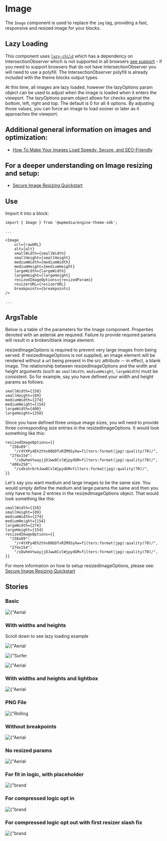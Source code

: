 
<Meta title="Image" component={Image} />

# Image

The `Image` component is used to replace the `img` tag, providing a fast, responsive and resized image for your blocks.

## Lazy Loading
This component uses [`lazy-child`](https://www.npmjs.com/package/lazy-child) which has a dependency on IntersectionObserver which is not supported in all browsers [see support](https://caniuse.com/#feat=intersectionobserver) - if you need to support browsers that do not have IntersectionObserver you will need to use a polyfill.
The IntersectionObserver polyfill is already included with the theme blocks output types.

At this time, all images are lazy loaded, however the lazyOptions param
object can be used to adjust when the image is loaded when it enters the viewport.  The lazyOptions param object allows for checks against the bottom, left, right and top.
The default is 0 for all 4 options. By adjusting those values, you can force an image to load sooner or later as it approaches the viewport.

## Additional general information on images and optimization:
- [How To Make Your Images Load Speedy, Secure, and SEO-Friendly](https://corecomponents.arcpublishing.com/alc/arc-products/pagebuilder/fusion/documentation/recipes/best-practices-images.md?version=2.6)

## For a deeper understanding on Image resizing and setup:
- [Secure Image Resizing Quickstart](https://corecomponents.arcpublishing.com/alc/arc-products/pagebuilder/fusion/documentation/recipes/secure-speedy-images.md?version=2.6)

## Use

Import it into a block:

```
import { Image } from '@wpmedia/engine-theme-sdk';

...

<Image
    url={rawURL}
    alt={alt}
    smallWidth={smallWidth}
    smallHeight={smallHeight}
    mediumWidth={mediumWidth}
    mediumHeight={mediumHeight}
    largeWidth={largeWidth}
    largeHeight={largeHeight}
    resizedImageOptions={resizedParams}
    resizerURL={resizerURL}
    breakpoints={breakpoints}
/>

...

```

## ArgsTable
Below is a table of the parameters for the Image component. Properties denoted with an asterisk are required. Failure to provide required params will result in a broken/blank image element.

resizedImageOptions is required to prevent very large images from being served. If resizedImageOptions is not
supplied, an image element will be rendered without a url being present in the src attribute -- in effect, a blank image.  The relationship between resizedImageOptions
and the width and height arguments (such as `smallWidth`, `mediumHeight`, `largeWidth`) must be consistent.  So for example, say you have defined your width and height params as follows:
```
smallWidth={158}
smallHeight={89}
mediumWidth={274}
mediumHeight={154}
largeWidth={400}
largeHeight={250}
```
Since you have defined three unique image sizes, you will need to provide three corresponding size entries in the resizedImageOptions.  It would look something like this:
```
resizedImageOptions={{
  "158x89":
    "/r4YXPy4Eh2thx80bDTxRZM9Syhw=filters:format(jpg):quality(70)/",
  "274x154":
    "/sDwhmVtwayjjDJww8CvlWjpydGM=filters:format(jpg):quality(70)/",
  "400x250":
    "/sdkshrbrhJww8CvlWjpydGM=filters:format(jpg):quality(70)/",
}}
```
Let's say you want medium and large images to be the same size.  You would simply define the medium and large params
the same and then you only have to have 2 entries in the resizedImageOptions object.  That would look something like this:
```
smallWidth={158}
smallHeight={89}
mediumWidth={274}
mediumHeight={154}
largeWidth={274}
largeHeight={154}
resizedImageOptions={{
  "158x89":
    "/r4YXPy4Eh2thx80bDTxRZM9Syhw=filters:format(jpg):quality(70)/",
  "274x154":
    "/sDwhmVtwayjjDJww8CvlWjpydGM=filters:format(jpg):quality(70)/",
}}
```
For more information on how to setup resizedImageOptions, please see: [Secure Image Resizing Quickstart](https://corecomponents.arcpublishing.com/alc/arc-products/pagebuilder/fusion/documentation/recipes/secure-speedy-images.md?version=2.6)

<ArgsTable of={Image} />

## Stories

### **Basic**
<Canvas>
  <Story name="Basic">
    <div>
      <Image
        url={
          "https://arc-anglerfish-arc2-prod-corecomponents.s3.amazonaws.com/public/37UMUNYNOVCEJDZW5SBKBXNMO4.jpg"
        }
        alt={"Aerial view of bridge"}
        smallWidth={158}
        smallHeight={89}
        mediumWidth={274}
        mediumHeight={154}
        largeWidth={274}
        largeHeight={154}
        resizedImageOptions={{
          "158x89":
            "/r4YXPy4Eh2thx80bDTxRZM9Syhw=filters:format(jpg):quality(70)/",
          "274x154":
            "/sDwhmVtwayjjDJww8CvlWjpydGM=filters:format(jpg):quality(70)/",
        }}
        resizerURL={
          "https://corecomponents-the-prophet-prod.cdn.arcpublishing.com/resizer"
        }
      />
    </div>
  </Story>
</Canvas>

### **With widths and heights**

<Canvas>
  <Story name="With widths and heights">
    <div>
      <p>Scroll down to see lazy loading example</p>
      <Image
        url={
          "https://arc-anglerfish-arc2-prod-corecomponents.s3.amazonaws.com/public/37UMUNYNOVCEJDZW5SBKBXNMO4.jpg"
        }
        alt={"Aerial view of bridge"}
        smallWidth={158}
        smallHeight={89}
        mediumWidth={274}
        mediumHeight={154}
        largeWidth={274}
        largeHeight={154}
        resizedImageOptions={{
          "158x89":
            "/r4YXPy4Eh2thx80bDTxRZM9Syhw=filters:format(jpg):quality(70)/",
          "274x154":
            "/sDwhmVtwayjjDJww8CvlWjpydGM=filters:format(jpg):quality(70)/",
        }}
        resizerURL={
          "https://corecomponents-the-prophet-prod.cdn.arcpublishing.com/resizer"
        }
        breakpoints={{
          small: 420,
          medium: 768,
          large: 992,
        }}
      />
      <p style={{ height: "150vh" }}></p>
      <Image
        url={
          "https://cloudfront-us-east-1.images.arcpublishing.com/corecomponents/P3V3THIJPVGUBLRIIYWKFHZTKA.jpg"
        }
        alt={"Surfer paddling out in the ocean"}
        smallWidth={800}
        smallHeight={600}
        mediumWidth={800}
        mediumHeight={600}
        largeWidth={800}
        largeHeight={600}
        resizedImageOptions={{
          "800x600":
            "/ncyEH4gZKt-brhaXCK_GfHw3I6Q=filters:format(jpg):quality(70)/",
        }}
        resizerURL={
          "https://corecomponents-the-prophet-prod.cdn.arcpublishing.com/resizer"
        }
        breakpoints={{
          small: 420,
          medium: 768,
          large: 992,
        }}
      />
      <p style={{ height: "150vh" }}></p>
      <Image
        url={
          "https://arc-anglerfish-arc2-prod-corecomponents.s3.amazonaws.com/public/37UMUNYNOVCEJDZW5SBKBXNMO4.jpg"
        }
        alt={"Aerial view of bridge"}
        smallWidth={158}
        smallHeight={89}
        mediumWidth={274}
        mediumHeight={154}
        largeWidth={274}
        largeHeight={154}
        resizedImageOptions={{
          "158x89":
            "/r4YXPy4Eh2thx80bDTxRZM9Syhw=filters:format(jpg):quality(70)/",
          "274x154":
            "/sDwhmVtwayjjDJww8CvlWjpydGM=filters:format(jpg):quality(70)/",
        }}
        resizerURL={
          "https://corecomponents-the-prophet-prod.cdn.arcpublishing.com/resizer"
        }
        breakpoints={{
          small: 420,
          medium: 768,
          large: 992,
        }}
      />
    </div>
  </Story>
</Canvas>

### **With widths and heights and lightbox**

<Canvas>
  <Story name="With widths, heights and lightbox">
    <Image
      url={
        "https://arc-anglerfish-arc2-prod-corecomponents.s3.amazonaws.com/public/37UMUNYNOVCEJDZW5SBKBXNMO4.jpg"
      }
      alt={"Aerial view of bridge"}
      smallWidth={158}
      smallHeight={89}
      mediumWidth={274}
      mediumHeight={154}
      largeWidth={274}
      largeHeight={154}
      resizedImageOptions={{
        "158x89":
          "/r4YXPy4Eh2thx80bDTxRZM9Syhw=filters:format(jpg):quality(70)/",
        "274x154":
          "/sDwhmVtwayjjDJww8CvlWjpydGM=filters:format(jpg):quality(70)/",
      }}
      resizerURL={
        "https://corecomponents-the-prophet-prod.cdn.arcpublishing.com/resizer"
      }
      breakpoints={{
        small: 420,
        medium: 768,
        large: 992,
      }}
      lightBoxWidth={274}
      lightBoxHeight={154}
    />
  </Story>
</Canvas>

### **PNG** File
<Canvas>
  <Story name="Transparent png file">
    <Image
      url={
        "https://s3.amazonaws.com/arc-authors/corecomponents/ddb98950-f6c6-4362-8cf0-5faf0001609a.png"
      }
      alt={"Rolling Dice"}
      smallWidth={158}
      smallHeight={89}
      mediumWidth={158}
      mediumHeight={89}
      largeWidth={158}
      largeHeight={89}
      resizedImageOptions={{
        "158x89":
          "BdkyX5wvprEpd8N4tFJxP_fdLfM=filters:format(png):quality(70)/",
      }}
      resizerURL={"https://corecomponents-the-prophet-prod.cdn.arcpublishing.com/resizer"}
      breakpoints={{
        small: 420,
        medium: 768,
        large: 992,
      }}
      lightBoxWidth={158}
      lightBoxHeight={89}
    />
  </Story>
</Canvas>

### **Without breakpoints**

<Canvas>
  <Story name="Without breakpoints">
    <Image
      url={
        "https://arc-anglerfish-arc2-prod-corecomponents.s3.amazonaws.com/public/37UMUNYNOVCEJDZW5SBKBXNMO4.jpg"
      }
      alt={"Aerial view of bridge"}
      smallWidth={158}
      smallHeight={89}
      mediumWidth={274}
      mediumHeight={154}
      largeWidth={274}
      largeHeight={154}
      resizedImageOptions={{
        "158x89":
          "/r4YXPy4Eh2thx80bDTxRZM9Syhw=filters:format(jpg):quality(70)/",
        "274x154":
          "/sDwhmVtwayjjDJww8CvlWjpydGM=filters:format(jpg):quality(70)/",
      }}
      resizerURL={
        "https://corecomponents-the-prophet-prod.cdn.arcpublishing.com/resizer"
      }
      breakpoints={{}}
      lightBoxWidth={274}
      lightBoxHeight={154}
    />
  </Story>
</Canvas>

### **No resized params**

<Canvas>
  <Story name="No resized params">
    <Image
      url={
        "https://arc-anglerfish-arc2-prod-corecomponents.s3.amazonaws.com/public/37UMUNYNOVCEJDZW5SBKBXNMO4.jpg"
      }
      alt={"Aerial view of bridge"}
      smallWidth={158}
      smallHeight={89}
      mediumWidth={274}
      mediumHeight={154}
      largeWidth={274}
      largeHeight={154}
      resizedImageOptions={{
        "158x89":
          "/r4YXPy4Eh2thx80bDTxRZM9Syhw=filters:format(jpg):quality(70)/",
        "274x154":
          "/sDwhmVtwayjjDJww8CvlWjpydGM=filters:format(jpg):quality(70)/",
      }}
      resizerURL={
        "https://corecomponents-the-prophet-prod.cdn.arcpublishing.com/resizer"
      }
      breakpoints={{
        small: 420,
        medium: 768,
        large: 992,
      }}
      lightBoxWidth={274}
      lightBoxHeight={154}
    />
  </Story>
</Canvas>

<!-- // https://corecomponents-the-prophet-prod.cdn.arcpublishing.com/resizer/74FUDjj5P9QGqVekHa1JSdaSU1M=/fit-in/274x183/filters:quality(70):fill(white):background_color(white)/arc-anglerfish-staging-staging.s3.amazonaws.com/public/NA6FMAXWP5DR3FDZQ7SGJ3C3FE.png  -->

### **For fit in logic, with placeholder**

<Canvas>
  <Story name="For fit in logic, with placeholder">
    <Image
      url={
        "https://arc-anglerfish-staging-staging.s3.amazonaws.com/public/NA6FMAXWP5DR3FDZQ7SGJ3C3FE.png"
      }
      alt={"brand image"}
      smallWidth={158}
      smallHeight={89}
      mediumWidth={274}
      mediumHeight={154}
      largeWidth={274}
      largeHeight={154}
      resizedImageOptions={{
        "84x0":
          "ypPWGXyZQIfvus8XpYlHcz9s-2M=/fit-in/84x0/filters:quality(70):fill(white):background_color(white)/",
        "84x47":
          "Gw1ATz6cGk1Op8Yjnb9XBfe-10U=/fit-in/84x47/filters:quality(70):fill(white):background_color(white)/",
        "84x56":
          "b5wfZSSCrPhbJrORnvG5FXMoDr4=/fit-in/84x56/filters:quality(70):fill(white):background_color(white)/",
        "84x63":
          "CD5KPCY_fwSMCI_xytqY_GFeXO0=/fit-in/84x63/filters:quality(70):fill(white):background_color(white)/",
        "84x84":
          "g9s6e6Xg5fUugoCvSi6ozD9U4RA=/fit-in/84x84/filters:quality(70):fill(white):background_color(white)/",
        "105x0":
          "OzGNyBo2WPsnUeAg11pcLYsNN7w=/fit-in/105x0/filters:quality(70):fill(white):background_color(white)/",
        "105x59":
          "ElJJzRWq1ZB82l4keqayBsGhOhM=/fit-in/105x59/filters:quality(70):fill(white):background_color(white)/",
        "105x70":
          "e6iZtVfaJOxIs342PGXoM-Y5Nu4=/fit-in/105x70/filters:quality(70):fill(white):background_color(white)/",
        "105x79":
          "MRwmeksbWfCFE523W0vmz2Lvumo=/fit-in/105x79/filters:quality(70):fill(white):background_color(white)/",
        "105x105":
          "irmzJqlUTrRGDvY2bMfhcx_5Ahc=/fit-in/105x105/filters:quality(70):fill(white):background_color(white)/",
        "158x0":
          "qdxfL8Ms-GjEXSvEPFrR0MMJVfI=/fit-in/158x0/filters:quality(70):fill(white):background_color(white)/",
        "158x89":
          "r7SMPMvoPdoraJUSo3Jqo1mhUlY=/fit-in/158x89/filters:quality(70):fill(white):background_color(white)/",
        "158x105":
          "ciIbzGLGGntlmMxW-OXZ_OFsQfs=/fit-in/158x105/filters:quality(70):fill(white):background_color(white)/",
        "158x119":
          "_r5tCmSEITOO3NTJLBkot61mzBA=/fit-in/158x119/filters:quality(70):fill(white):background_color(white)/",
        "158x158":
          "vMMvyypjSX4SntqGzufNzKSlll4=/fit-in/158x158/filters:quality(70):fill(white):background_color(white)/",
        "274x0":
          "7lwbXw39fsb7SslOOiUxu1ly4gc=/fit-in/274x0/filters:quality(70):fill(white):background_color(white)/",
        "274x154":
          "DdErna-7pp6myk9CrCpHdgiGQrA=/fit-in/274x154/filters:quality(70):fill(white):background_color(white)/",
        "274x183":
          "74FUDjj5P9QGqVekHa1JSdaSU1M=/fit-in/274x183/filters:quality(70):fill(white):background_color(white)/",
        "274x206":
          "NL8g53815dsUhgTS3jXC7rdAt4U=/fit-in/274x206/filters:quality(70):fill(white):background_color(white)/",
        "274x274":
          "MDrtZOPpTHNfaBvyvUpoDRp_Pmw=/fit-in/274x274/filters:quality(70):fill(white):background_color(white)/",
        "377x0":
          "akEakgCNST0luHQSfxw9JFGhTI4=/fit-in/377x0/filters:quality(70):fill(white):background_color(white)/",
        "377x212":
          "8TDhSLyZg_kUCihvynOQi06pYzg=/fit-in/377x212/filters:quality(70):fill(white):background_color(white)/",
        "377x251":
          "CTkC4Qg7ArqcadymT-6hF6kpQcQ=/fit-in/377x251/filters:quality(70):fill(white):background_color(white)/",
        "377x283":
          "0u2mo8HtMOnqPnQPtxKoxRqfE04=/fit-in/377x283/filters:quality(70):fill(white):background_color(white)/",
        "377x377":
          "ievAZC23UVlp0pDO9i_vYd4Mzns=/fit-in/377x377/filters:quality(70):fill(white):background_color(white)/",
        "400x0":
          "v5yK4OiOsizjnS5QUES6os7edxU=/fit-in/400x0/filters:quality(70):fill(white):background_color(white)/",
        "400x225":
          "-pXO6s24r9KmlC-6siXm4uzrKxg=/fit-in/400x225/filters:quality(70):fill(white):background_color(white)/",
        "400x267":
          "hBPl4S4C9ngZRqmRAJ-Op0njTlo=/fit-in/400x267/filters:quality(70):fill(white):background_color(white)/",
        "400x300":
          "Gcq-GY6hHc7VbCX4ZY8PBuqVjF4=/fit-in/400x300/filters:quality(70):fill(white):background_color(white)/",
        "400x400":
          "9PtxKndKHARFk6D0ynV-eeWSyow=/fit-in/400x400/filters:quality(70):fill(white):background_color(white)/",
        "600x0":
          "OiKZ9gjSp-91zxKMjn6d7I9Xn0Q=/fit-in/600x0/filters:quality(70):fill(white):background_color(white)/",
        "600x338":
          "-GfTnJijLXqUVhdTdiyE9l0_yeI=/fit-in/600x338/filters:quality(70):fill(white):background_color(white)/",
        "600x400":
          "m617pE8A870PD_Ceg3c8lLzsMY8=/fit-in/600x400/filters:quality(70):fill(white):background_color(white)/",
        "600x450":
          "09o5mViAlwuxUTgL6vkoXkCfchE=/fit-in/600x450/filters:quality(70):fill(white):background_color(white)/",
        "600x600":
          "rxxPemZQ3CI0OrPBoSnSHQKPhpA=/fit-in/600x600/filters:quality(70):fill(white):background_color(white)/",
        "768x0":
          "EzouokEblmG43adARCILjk7ioSg=/fit-in/768x0/filters:quality(70):fill(white):background_color(white)/",
        "768x432":
          "vMR3AlfbO_ZZ2FuJYh18eHD7LQM=/fit-in/768x432/filters:quality(70):fill(white):background_color(white)/",
        "768x512":
          "42Gq8nwJdwiwDGEjvXIRosQPvKM=/fit-in/768x512/filters:quality(70):fill(white):background_color(white)/",
        "768x576":
          "ji27jOy0l-Kaj5T654LhgVRXWpw=/fit-in/768x576/filters:quality(70):fill(white):background_color(white)/",
        "768x768":
          "Exeh9lKLfeQ8EY8BFF6MAIWw8f4=/fit-in/768x768/filters:quality(70):fill(white):background_color(white)/",
        "800x0":
          "XuPV6Xyq1DZfouUYaTClp4KtmVk=/fit-in/800x0/filters:quality(70):fill(white):background_color(white)/",
        "800x450":
          "TJxjOo89SZxFXQZwqRbmk1W62po=/fit-in/800x450/filters:quality(70):fill(white):background_color(white)/",
        "800x533":
          "7-ZUOzJOw3UKHN0nCjkYUWYMMhg=/fit-in/800x533/filters:quality(70):fill(white):background_color(white)/",
        "800x600":
          "r2VBjzND5c-k4G6JEpzyYpGHngs=/fit-in/800x600/filters:quality(70):fill(white):background_color(white)/",
        "800x800":
          "xzLASjSBuaDaTlfQfKRfNx_TXtQ=/fit-in/800x800/filters:quality(70):fill(white):background_color(white)/",
        "1024x0":
          "-i8cZWpmS7BVf7n-tGixdIhRdPc=/fit-in/1024x0/filters:quality(70):fill(white):background_color(white)/",
        "1024x576":
          "srrkeFOCj6KdudRPul8F6l4vFqs=/fit-in/1024x576/filters:quality(70):fill(white):background_color(white)/",
        "1024x683":
          "zxZMYm5rP9oYWRMp7xg_cjqLssM=/fit-in/1024x683/filters:quality(70):fill(white):background_color(white)/",
        "1024x768":
          "dLGtbpAl3oNYQ29b8b8vIIW8USg=/fit-in/1024x768/filters:quality(70):fill(white):background_color(white)/",
        "1024x1024":
          "RkTnuW6j5K7QDCOkBuXOQNxF0zM=/fit-in/1024x1024/filters:quality(70):fill(white):background_color(white)/",
        "1440x0":
          "9dzRorTa9AFZvec138wzfAzZnOs=/fit-in/1440x0/filters:quality(70):fill(white):background_color(white)/",
        "1440x810":
          "xjFGAhcROAHGIJjQF0-VXGgP5UA=/fit-in/1440x810/filters:quality(70):fill(white):background_color(white)/",
        "1440x960":
          "lM113UEvbUcBQmfUxaxjjvymfL8=/fit-in/1440x960/filters:quality(70):fill(white):background_color(white)/",
        "1440x1080":
          "yeoeeTujSHwDjTerpiwXiZziqyg=/fit-in/1440x1080/filters:quality(70):fill(white):background_color(white)/",
        "1440x1440":
          "C01cML7mEmfmz3nF_uKCcmQAsdo=/fit-in/1440x1440/filters:quality(70):fill(white):background_color(white)/",
        "1600x0":
          "ILJn0fFa7NIsStekj_TtlBCSvBU=/fit-in/1600x0/filters:quality(70):fill(white):background_color(white)/",
        "1600x900":
          "_1NLnVpYWGV_sSMu4bNaPViOM-Y=/fit-in/1600x900/filters:quality(70):fill(white):background_color(white)/",
        "1600x1067":
          "BP4BtQEHW2PIahEZ0Iha-zIXoFY=/fit-in/1600x1067/filters:quality(70):fill(white):background_color(white)/",
        "1600x1200":
          "7PiVpqa_FxTcR0Yj_aLC7WpnjzQ=/fit-in/1600x1200/filters:quality(70):fill(white):background_color(white)/",
        "1600x1600":
          "CQcCSFygCQqghFAVoFOYMGePDKg=/fit-in/1600x1600/filters:quality(70):fill(white):background_color(white)/",
      }}
      resizerURL={
        "https://corecomponents-the-prophet-prod.cdn.arcpublishing.com/resizer"
      }
      breakpoints={{
        small: 420,
        medium: 768,
        large: 992,
      }}
      lightBoxWidth={274}
      lightBoxHeight={154}
    />
  </Story>
</Canvas>

### **For compressed logic opt in**

<Canvas>
  <Story name="For compressed logic opt in">
    <Image
      url={
        "https://s3.amazonaws.com/arc-authors/corecomponents/b80bd029-16d8-4a28-a874-78fc07ebc14a.jpg"
      }
      alt={"brand image"}
      smallWidth={158}
      smallHeight={89}
      mediumWidth={274}
      mediumHeight={154}
      largeWidth={274}
      largeHeight={154}
      resizedImageOptions={{
        "84x56": "Zl9GCeY1h_VWYVOhDEUuZLth_I8=filters:cm=t/",
        "105x70": "PP7bEkuCBQ9Dv03Ok-8caaFoSI0=filters:cm=t/",
        "158x105": "xJrEXTFQtbX_9wzUOofp-fza1KM=filters:cm=t/",
        "274x183": "Wih8X4MVQVGqmtgPxh56zSm1hBI=filters:cm=t/",
        "377x251": "9E1kgP-s1x2SVRHrNyOWUXXZb14=filters:cm=t/",
        "400x267": "9mqMCfKgITlEAkfqfSYAtxJKojI=filters:cm=t/",
        "600x400": "v0KYywyJNbxWTFIopiUnIKDqSVc=filters:cm=t/",
        "768x512": "k2fO1jsplo0FdIJ-xkilgLiOr7k=filters:cm=t/",
        "800x533": "cA-eFDnDTUffbO4j9-fCtYPVWsg=filters:cm=t/",
        "1024x683": "xBIw-6J0kS48A8Wp4_0t4k_Sh4Q=filters:cm=t/",
        "1440x960": "5f8YWvg-j8LETGuKEOHgDvMTKhE=filters:cm=t/",
        "1600x1067": "GsY2RpeE1zt2TwbtM1vQYFdf0Io=filters:cm=t/",
        "84x63": "HAb6iFddFCGoVhcbr7xNKyTjRgU=filters:cm=t/",
        "105x79": "hog5jqlGvmBYipYSs-vQ_mqMfSg=filters:cm=t/",
        "158x119": "yayh79Pxt8D13ZugCYEwQoeb05c=filters:cm=t/",
        "274x206": "xakQmVVXgDLn_b67NfsVl0Twjmc=filters:cm=t/",
        "377x283": "qxAMOBKiRUx2wvRrNzqwahGYZ3s=filters:cm=t/",
        "400x300": "vsm27HE9JE3pXQF_Gpv6FPK0EBY=filters:cm=t/",
        "600x450": "KWhxwTC-IP5O8kgBOxp3HwsNp-Y=filters:cm=t/",
        "768x576": "kT3kWQHSFwe6dB4twVtf6FkcrLg=filters:cm=t/",
        "800x600": "zg3-pYTvb0xWPxgOOSmT4onRnrg=filters:cm=t/",
        "1024x768": "cOuKqIsAoH6b5Mx3iq1Cyz7reuM=filters:cm=t/",
        "1440x1080": "G6A7rb_rMG77iPaW5YZw_gXHszI=filters:cm=t/",
        "1600x1200": "D9sD_fHurPMha83DHmSSjhNIWaw=filters:cm=t/",
        "84x0": "mbFPm2rKjoum_0LYf0At-9eks1Y=filters:cm=t/",
        "105x0": "x--GwVN904caO9HoQJbnFe5-9zk=filters:cm=t/",
        "158x0": "d1tUq56ObdJyJtx10EHLN9h5pV8=filters:cm=t/",
        "274x0": "tpK1bRzCC_yOCaxQNyycbY-zSVQ=filters:cm=t/",
        "377x0": "kzerxeG43LYGfSASKt4Lj9nmkYM=filters:cm=t/",
        "400x0": "AtZ9BqFF4EprAbBmeB7_uMhY3xQ=filters:cm=t/",
        "600x0": "k1OTosfkdEVKawdNm_nWdmxhYvU=filters:cm=t/",
        "768x0": "6HcJbMw8xmMk5rC1evG3Cfn2Uo8=filters:cm=t/",
        "800x0": "8UReMwMsznY473xAwq65hACsAbs=filters:cm=t/",
        "1024x0": "bAZVOYlan4R8bbv6neVRsJ54gWE=filters:cm=t/",
        "1440x0": "BNHDdO9hc6S2z8eTjAToUmTr-sw=filters:cm=t/",
        "1600x0": "Ug4rT-_XwKlhjAmLHF1BMRn7bZ8=filters:cm=t/",
        "84x47": "PC1BvmN31-hCCbJLa8RUBHSQBDU=filters:cm=t/",
        "105x59": "KNjqmWUkVvo1QqlBECP7n48xzuU=filters:cm=t/",
        "158x89": "35sg1CpwufCYNN-lff7JXP_9hnQ=filters:cm=t/",
        "274x154": "YqnGe2BesTKTVSwuIHXXWcQMxTc=filters:cm=t/",
        "377x212": "jfqSgGMvehhkpZDpXpW8xabaoFE=filters:cm=t/",
        "400x225": "Mcht0h4pAjl-FyUtzvgnkKKc-i4=filters:cm=t/",
        "600x338": "kNySm8WmouEddG7L1CAmZYTrP5U=filters:cm=t/",
        "768x432": "4T6uEz2Kv6Ll1pYsPL9hkxLnguM=filters:cm=t/",
        "800x450": "uor2swsaUuP6kY5Alxup6lzFpz8=filters:cm=t/",
        "1024x576": "zP8h9myj7tgjD6JeQ4j615yDi1E=filters:cm=t/",
        "1440x810": "lpQ1DbyQrPqU9IrlD4ymYBax2_U=filters:cm=t/",
        "1600x900": "kXIyQvYXN0LK_R-1nj5AV1EaIsk=filters:cm=t/",
        "84x84": "rO9Zm7S0G0rL3pxlmX9c-dmD4ro=filters:cm=t/",
        "105x105": "3W_Ga2CyiwnKkTj_tqjE1L80ecg=filters:cm=t/",
        "158x158": "wRo1EhlirDPXj_oSk3oCIVHDCQo=filters:cm=t/",
        "274x274": "J_Nb7jZTJdUk-mma0oUFTKRVmG4=filters:cm=t/",
        "377x377": "MoC1YNbxPMERPhqFOYiIq-C73w8=filters:cm=t/",
        "400x400": "wOBvZDAal77fnyeRUH3pm3pb2Lo=filters:cm=t/",
        "600x600": "aYsQE8UUUN5ahgPbOTRQudYfUPc=filters:cm=t/",
        "768x768": "enUCacYifBe2BZrl2VSpCgD98iQ=filters:cm=t/",
        "800x800": "-CBUtmcZm00uPEpJOCTUKZq1eWg=filters:cm=t/",
        "1024x1024": "XdLtY4clVJIPAJqZP5N_fDQ7djI=filters:cm=t/",
        "1440x1440": "mZEtMmVGWFKu9ufg2eTRgvIcr1U=filters:cm=t/",
        "1600x1600": "DjfsuZ6YnP9mJhFkdcbzInJQVU0=filters:cm=t/",
      }}
      resizerURL={
        "https://corecomponents-the-prophet-prod.cdn.arcpublishing.com/resizer"
      }
      breakpoints={{
        small: 420,
        medium: 768,
        large: 992,
      }}
      lightBoxWidth={274}
      lightBoxHeight={154}
      compressedThumborParams={true}
    />
  </Story>
</Canvas>

### **For compressed logic opt out with first resizer slash fix**

<Canvas>
  <Story name="For compressed logic opt out with first resizer slash fix">
    <Image
      url={
        "https://cloudfront-us-east-1.images.arcpublishing.com/corecomponents/PXYWEPTDCJF7JKDLK435PZM7HI.jpg"
      }
      alt={"brand image"}
      smallWidth={400}
      smallHeight={267}
      mediumWidth={400}
      mediumHeight={267}
      largeWidth={400}
      largeHeight={267}
      resizedImageOptions={{
        "400x267":
          "ATxBzcGNaQfNiZWOlDXIQu6YFBQ=filters:format(jpg):quality(70)/",
      }}
      resizerURL={
        "https://corecomponents-the-prophet-prod.cdn.arcpublishing.com/resizer"
      }
      breakpoints={{
        small: 420,
        medium: 768,
        large: 992,
      }}
      lightBoxWidth={274}
      lightBoxHeight={154}
      compressedThumborParams={false}
    />
  </Story>
</Canvas>
